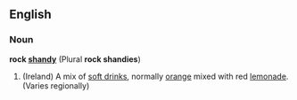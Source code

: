 ==English==
===Noun===
'''rock [[shandy]]''' (Plural '''rock shandies''')
# (Ireland) A mix of [[soft drink]]s, normally [[orange]] mixed with red [[lemonade]]. (Varies regionally)